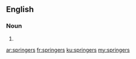 ==English==

===Noun===
{{head|en}}

# {{plural of|springer}}

[[ar:springers]]
[[fr:springers]]
[[ku:springers]]
[[my:springers]]